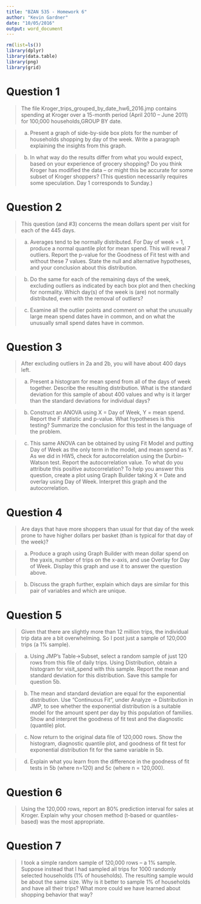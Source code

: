 ```yaml
---
title: "BZAN 535 - Homework 6"
author: "Kevin Gardner"
date: "10/05/2016"
output: word_document
---
```


```R
rm(list=ls())
library(dplyr)
library(data.table)
library(png)
library(grid)
```

# Question 1  

> The file Kroger_trips_grouped_by_date_hw6_2016.jmp contains spending at
Kroger over a 15-month period (April 2010 – June 2011) for 100,000 households,GROUP BY date.  

> a. Present a graph of side-by-side box plots for the number of households
shopping by day of the week. Write a paragraph explaining the insights
from this graph.  

> b. In what way do the results differ from what you would expect, based on
your experience of grocery shopping? Do you think Kroger has modified
the data – or might this be accurate for some subset of Kroger shoppers?
(This question necessarily requires some speculation. Day 1 corresponds
to Sunday.)  

# Question 2  

> This question (and #3) concerns the mean dollars spent per visit for each of the 445 days.  

> a. Averages tend to be normally distributed. For Day of week = 1, produce
a normal quantile plot for mean spend. This will reveal 7 outliers. Report
the p-value for the Goodness of Fit test with and without these 7 values.
State the null and alternative hypotheses, and your conclusion about this
distribution.  

> b. Do the same for each of the remaining days of the week, excluding outliers as indicated by each box plot and then checking for normality. Which day(s) of the week is (are) not normally distributed, even with the removal of outliers?  

> c. Examine all the outlier points and comment on what the unusually large mean spend dates have in common, and on what the unusually small spend dates have in common.  

# Question 3  

> After excluding outliers in 2a and 2b, you will have about 400 days left.  

> a. Present a histogram for mean spend from all of the days of week together. Describe the resulting distribution. What is the standard deviation for this sample of about 400 values and why is it larger than the standard deviations for individual days?  

> b. Construct an ANOVA using X = Day of Week, Y = mean spend. Report the F statistic and p-value. What hypotheses is this testing? Summarize the conclusion for this test in the language of the problem.   

> c. This same ANOVA can be obtained by using Fit Model and putting Day of Week as the only term in the model, and mean spend as Y. As we did in HW5, check for autocorrelation using the Durbin-Watson test. Report the autocorrelation value. To what do you attribute this positive autocorrelation? To help you answer this question, create a plot using Graph Builder taking X = Date and overlay using Day of Week. Interpret this graph and the autocorrelation.  



# Question 4  

> Are days that have more shoppers than usual for that day of the week prone to have higher dollars per basket (than is typical for that day of the week)?  

> a. Produce a graph using Graph Builder with mean dollar spend on the yaxis,
number of trips on the x-axis, and use Overlay for Day of Week. Display this graph and use it to answer the question above.  

> b. Discuss the graph further, explain which days are similar for this pair of variables and which are unique.  

# Question 5  

> Given that there are slightly more than 12 million trips, the individual trip data are a bit overwhelming. So I post just a sample of 120,000 trips (a 1% sample).  

> a. Using JMP’s Table->Subset, select a random sample of just 120 rows from this file of daily trips. Using Distribution, obtain a histogram for visit_spend with this sample. Report the mean and standard deviation for this distribution. Save this sample for question 5b.   

> b. The mean and standard deviation are equal for the exponential distribution. Use “Continuous Fit”, under Analyze -> Distribution in JMP, to see whether the exponential distribution is a suitable model for the amount spent per day by this population of families. Show and interpret the goodness of fit test and the diagnostic (quantile) plot.  

> c. Now return to the original data file of 120,000 rows. Show the histogram, diagnostic quantile plot, and goodness of fit test for exponential distribution fit for the same variable in 5b.  

> d. Explain what you learn from the difference in the goodness of fit tests in 5b (where n=120) and 5c (where n = 120,000).  

# Question 6  

> Using the 120,000 rows, report an 80% prediction interval for sales at Kroger. Explain why your chosen method (t-based or quantiles-based) was the most appropriate.  

# Question 7  

> I took a simple random sample of 120,000 rows – a 1% sample. Suppose instead that I had sampled all trips for 1000 randomly selected households (1% of households). The resulting sample would be about the same size. Why is it better to sample 1% of households and have all their trips? What more could we have learned about shopping behavior that way?



